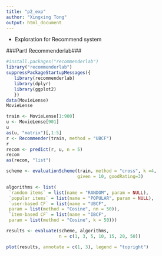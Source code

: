 ```yaml
---
title: "p2_exp"
author: "Xingxing Tong"
output: html_document
---
```


- Exploration for Recommend system

###PartI Recommenderlab###

```r
#install.packages("recommenderlab")
library("recommenderlab")
suppressPackageStartupMessages({
   library(recommenderlab)
   library(dplyr) 
   library(ggplot2) 
   })
data(MovieLense)
MovieLense

train <- MovieLense[1:900]
u <- MovieLense[901]
u
as(u, "matrix")[,1:5]
r <- Recommender(train, method = "UBCF")
r
recom <- predict(r, u, n = 5)
recom
as(recom, "list")

scheme <- evaluationScheme(train, method = "cross", k =4,
                           given = 10, goodRating=3)

algorithms <- list(
 `random items` = list(name = "RANDOM", param = NULL),
 `popular items` = list(name = "POPULAR", param = NULL),
 `user-based CF` = list(name = "UBCF",
 param = list(method = "Cosine", nn = 50)),
 `item-based CF` = list(name = "IBCF",
 param = list(method = "Cosine", k = 50)))

results <- evaluate(scheme, algorithms,
                    n = c(1, 3, 5, 10, 15, 20, 50))

plot(results, annotate = c(1, 3), legend = "topright")
```

